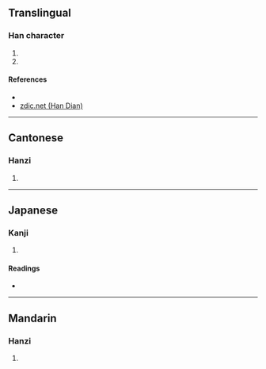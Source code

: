 {{character info/new}}
==Translingual==

===Han character===
{{Han char|rn=85|rad=水|as=11|sn=14|four=30127|canj=EILB|ids=⿰氵庸}}

# {{zh-only|滽滽水|[[name]] of an [[ancient]] [[river]] in [[modern-day]] {{w|Song County}}, [[Luoyang]], [[Henan]] [[province]]}}
# {{zh-only|滽滽水|name of an ancient river in modern-day {{w|Mengjin County}}, Luoyang, Henan province}}

====References====
* {{Han ref|kx=0644.160|dkj=18097|hdz=31727.090|uh=6EFD|ud=28413|bh=E2AF|bd=58031}}
* [http://www.zdic.net/z/1d/js/6EFD.htm zdic.net (Han Dian)]

----

==Cantonese==

===Hanzi===
{{yue-hanzi|jyut=|y=yung4}}

# {{defn|lang=yue|sort=水11}}

----

==Japanese==

===Kanji===
{{ja-kanji|grade=|rs=水11}}

# {{defn|lang=ja|sort=水11}}

====Readings====
* {{ja-readings|on=[[よう]] (yō), [[ゆ]] (yu)|kun=}}

----

==Mandarin==

===Hanzi===
{{cmn-hanzi|pin=[[yóng]] ([[yong2]])|wg=yung<sup>2</sup>}}

# {{defn|lang=cmn|sort=水11}}